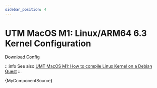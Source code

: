 ```yaml
---
sidebar_position: 4
---
```



# UTM MacOS M1: Linux/ARM64 6.3 Kernel Configuration

<a href="../../configs/config-linux-kernel-arm64.txt">Download Config</a>

:::info
See also [UMT MacOS M1: How to compile Linux Kernel on a Debian Guest](compile-linux-kernel)
:::



<CodeBlock >{MyComponentSource}</CodeBlock>